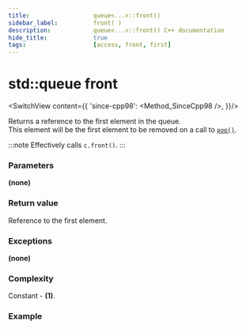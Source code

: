 ```yaml
---
title:					queue<...>::front()
sidebar_label:			front( )
description:			queue<...>::front() C++ documentation
hide_title:				true
tags:					[access, front, first]
---
```




<!----------------- Codes ---------------------->

<!-- Terms -->



# std::queue front

<SwitchView content={{
		'since-cpp98': <Method_SinceCpp98 />,
	}}/>

Returns a <Tooltip title={Term_ContAlias_Reference}>reference</Tooltip>  to the first element in the queue.  
This element will be the first element to be removed on a call to [`pop()`](/docs/std/containers/queues/queue/pop).  

:::note
Effectively calls `c.front()`.
:::

### Parameters

**(none)**

### Return value

Reference to the first element.

### Exceptions

**(none)**

### Complexity

Constant - **(1)**.

### Example

<ImproveSection />

